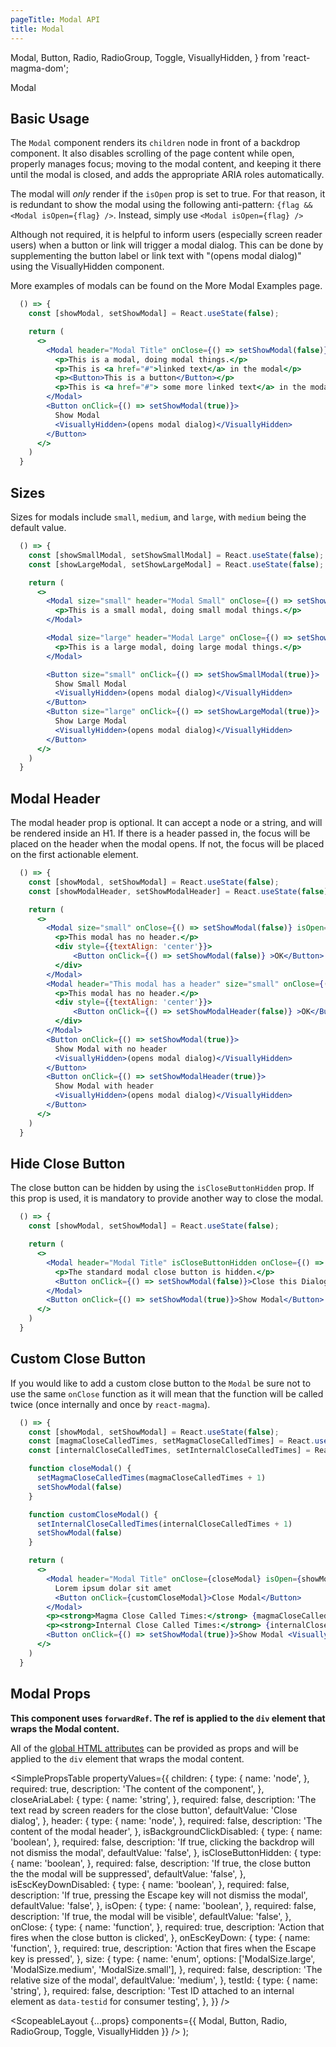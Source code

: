 ```yaml
---
pageTitle: Modal API
title: Modal
---
```


  Modal,
  Button,
  Radio,
  RadioGroup,
  Toggle,
  VisuallyHidden,
} from 'react-magma-dom';

<DocsHeading to="/design/modals/" type="design">
  Modal
</DocsHeading>

## Basic Usage

The `Modal` component renders its `children` node in front of a backdrop component. It also disables scrolling of the page content while open,
properly manages focus; moving to the modal content, and keeping it there until the modal is closed, and adds the appropriate ARIA roles automatically.

The modal will _only_ render if the `isOpen` prop is set to true. For that reason, it is redundant to show the modal using the following anti-pattern: `{flag && <Modal isOpen={flag} />`. Instead,
simply use `<Modal isOpen={flag} />`

Although not required, it is helpful to inform users (especially screen reader users) when a button or link will trigger a modal dialog.
This can be done by supplementing the button label or link text with "(opens modal dialog)" using the <Link to="/api/visually-hidden/">VisuallyHidden</Link> component.

More examples of modals can be found on the <Link to="/examples/modal">More Modal Examples</Link> page.

```.jsx
  () => {
    const [showModal, setShowModal] = React.useState(false);

    return (
      <>
        <Modal header="Modal Title" onClose={() => setShowModal(false)} isOpen={showModal}>
          <p>This is a modal, doing modal things.</p>
          <p>This is <a href="#">linked text</a> in the modal</p>
          <p><Button>This is a button</Button></p>
          <p>This is <a href="#"> some more linked text</a> in the modal</p>
        </Modal>
        <Button onClick={() => setShowModal(true)}>
          Show Modal
          <VisuallyHidden>(opens modal dialog)</VisuallyHidden>
        </Button>
      </>
    )
  }
```

## Sizes

Sizes for modals include `small`, `medium`, and `large`, with `medium` being the default value.

```.jsx
  () => {
    const [showSmallModal, setShowSmallModal] = React.useState(false);
    const [showLargeModal, setShowLargeModal] = React.useState(false);

    return (
      <>
        <Modal size="small" header="Modal Small" onClose={() => setShowSmallModal(false)} isOpen={showSmallModal}>
          <p>This is a small modal, doing small modal things.</p>
        </Modal>

        <Modal size="large" header="Modal Large" onClose={() => setShowLargeModal(false)} isOpen={showLargeModal}>
          <p>This is a large modal, doing large modal things.</p>
        </Modal>

        <Button size="small" onClick={() => setShowSmallModal(true)}>
          Show Small Modal
          <VisuallyHidden>(opens modal dialog)</VisuallyHidden>
        </Button>
        <Button size="large" onClick={() => setShowLargeModal(true)}>
          Show Large Modal
          <VisuallyHidden>(opens modal dialog)</VisuallyHidden>
        </Button>
      </>
    )
  }
```

## Modal Header

The modal header prop is optional. It can accept a node or a string, and will be rendered inside an H1.
If there is a header passed in, the focus will be placed on the header when the modal opens. If not, the focus will be placed on
the first actionable element.

```.jsx
  () => {
    const [showModal, setShowModal] = React.useState(false);
    const [showModalHeader, setShowModalHeader] = React.useState(false);

    return (
      <>
        <Modal size="small" onClose={() => setShowModal(false)} isOpen={showModal}>
          <p>This modal has no header.</p>
          <div style={{textAlign: 'center'}}>
              <Button onClick={() => setShowModal(false)} >OK</Button>
          </div>
        </Modal>
        <Modal header="This modal has a header" size="small" onClose={() => setShowModalHeader(false)} isOpen={showModalHeader}>
          <p>This modal has no header.</p>
          <div style={{textAlign: 'center'}}>
              <Button onClick={() => setShowModalHeader(false)} >OK</Button>
          </div>
        </Modal>
        <Button onClick={() => setShowModal(true)}>
          Show Modal with no header
          <VisuallyHidden>(opens modal dialog)</VisuallyHidden>
        </Button>
        <Button onClick={() => setShowModalHeader(true)}>
          Show Modal with header
          <VisuallyHidden>(opens modal dialog)</VisuallyHidden>
        </Button>
      </>
    )
  }
```

## Hide Close Button

The close button can be hidden by using the `isCloseButtonHidden` prop. If this prop is used, it is mandatory to provide another way to close the modal.

```.jsx
  () => {
    const [showModal, setShowModal] = React.useState(false);

    return (
      <>
        <Modal header="Modal Title" isCloseButtonHidden onClose={() => setShowModal(false)} isOpen={showModal}>
          <p>The standard modal close button is hidden.</p>
          <Button onClick={() => setShowModal(false)}>Close this Dialog</Button>
        </Modal>
        <Button onClick={() => setShowModal(true)}>Show Modal</Button>
      </>
    )
  }
```

## Custom Close Button

If you would like to add a custom close button to the `Modal` be sure not to use the same `onClose` function as it will mean that the function will be called twice (once internally and once by `react-magma`).

```.jsx
  () => {
    const [showModal, setShowModal] = React.useState(false);
    const [magmaCloseCalledTimes, setMagmaCloseCalledTimes] = React.useState(0)
    const [internalCloseCalledTimes, setInternalCloseCalledTimes] = React.useState(0)

    function closeModal() {
      setMagmaCloseCalledTimes(magmaCloseCalledTimes + 1)
      setShowModal(false)
    }

    function customCloseModal() {
      setInternalCloseCalledTimes(internalCloseCalledTimes + 1)
      setShowModal(false)
    }

    return (
      <>
        <Modal header="Modal Title" onClose={closeModal} isOpen={showModal}>
          Lorem ipsum dolar sit amet
          <Button onClick={customCloseModal}>Close Modal</Button>
        </Modal>
        <p><strong>Magma Close Called Times:</strong> {magmaCloseCalledTimes}</p>
        <p><strong>Internal Close Called Times:</strong> {internalCloseCalledTimes}</p>
        <Button onClick={() => setShowModal(true)}>Show Modal <VisuallyHidden>(opens modal dialog)</VisuallyHidden></Button>
      </>
    )
  }
```

## Modal Props

**This component uses `forwardRef`. The ref is applied to the `div` element that wraps the Modal content.**

All of the [global HTML attributes](https://developer.mozilla.org/en-US/docs/Web/HTML/Global_attributes) can be provided as props and will be applied to the `div` element that wraps the modal content.

<SimplePropsTable
  propertyValues={{
    children: {
      type: {
        name: 'node',
      },
      required: true,
      description: 'The content of the component',
    },
    closeAriaLabel: {
      type: {
        name: 'string',
      },
      required: false,
      description: 'The text read by screen readers for the close button',
      defaultValue: 'Close dialog',
    },
    header: {
      type: {
        name: 'node',
      },
      required: false,
      description: 'The content of the modal header',
    },
    isBackgroundClickDisabled: {
      type: {
        name: 'boolean',
      },
      required: false,
      description: 'If true, clicking the backdrop will not dismiss the modal',
      defaultValue: 'false',
    },
    isCloseButtonHidden: {
      type: {
        name: 'boolean',
      },
      required: false,
      description: 'If true, the close button the the modal will be suppressed',
      defaultValue: 'false',
    },
    isEscKeyDownDisabled: {
      type: {
        name: 'boolean',
      },
      required: false,
      description:
        'If true, pressing the Escape key will not dismiss the modal',
      defaultValue: 'false',
    },
    isOpen: {
      type: {
        name: 'boolean',
      },
      required: false,
      description: 'If true, the modal will be visible',
      defaultValue: 'false',
    },
    onClose: {
      type: {
        name: 'function',
      },
      required: true,
      description: 'Action that fires when the close button is clicked',
    },
    onEscKeyDown: {
      type: {
        name: 'function',
      },
      required: true,
      description: 'Action that fires when the Escape key is pressed',
    },
    size: {
      type: {
        name: 'enum',
        options: ['ModalSize.large', 'ModalSize.medium', 'ModalSize.small'],
      },
      required: false,
      description: 'The relative size of the modal',
      defaultValue: 'medium',
    },
    testId: {
      type: {
        name: 'string',
      },
      required: false,
      description:
        'Test ID attached to an internal element as `data-testid` for consumer testing',
    },
  }}
/>

  <ScopeableLayout
    {...props}
    components={{ Modal, Button, Radio, RadioGroup, Toggle, VisuallyHidden }}
  />
);

